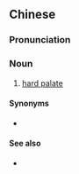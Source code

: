 {{also|硬颚}}
==Chinese==
{{zh-forms|s=硬颚|alt=硬齶}}
{{wikipedia|lang=zh}}

===Pronunciation===
{{zh-pron
|m=yìng'è
|c=ngaang6 ngok6
|cat=n
}}

===Noun===
{{zh-noun}}

# {{lb|zh|anatomy}} [[hard palate]]

====Synonyms====
* {{zh-l|硬口蓋}}

====See also====
* {{zh-l|軟顎}}